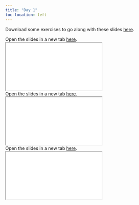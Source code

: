 ```yaml
---
title: "Day 1"
toc-location: left
---
```


Download some exercises to go along with these slides [here](exercises/exercises_day_1.R).

Open the slides in a new tab [here](slides/intro-course.html).
<div>
```{=html}
<iframe class="slide-deck" src="slides/intro-course.html"></iframe>
```

</div>


Open the slides in a new tab [here](slides/intro-ggplot.html).
<div>

```{=html}
<iframe class="slide-deck" src="slides/intro-ggplot.html"></iframe>
```

</div>

Open the slides in a new tab [here](slides/factor-variables.html).
<div>

```{=html}
<iframe class="slide-deck" src="slides/factor-variables.html"></iframe>
```

</div>

